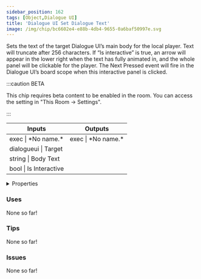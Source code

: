 ```yaml
---
sidebar_position: 162
tags: [Object,Dialogue UI]
title: 'Dialogue UI Set Dialogue Text'
image: /img/chip/bc6602e4-e88b-4db4-9655-0a6baf50997e.svg
---
```


Sets the text of the target Dialogue UI’s main body for the local player. Text will truncate after 256 characters. If “Is interactive” is true, an arrow will appear in the lower right when the text has fully animated in, and the whole panel will be clickable for the player. The Next Pressed event will fire in the Dialogue UI’s board scope when this interactive panel is clicked.

:::caution BETA

This chip requires beta content to be enabled in the room. You can access the setting in "This Room -> Settings".

:::

<IChip uuid="bc6602e4-e88b-4db4-9655-0a6baf50997e"/>

<table><thead><tr><th>Inputs</th><th>Outputs</th></tr></thead><tbody><tr><td>exec | *No name.*</td><td>exec | *No name.*</td></tr><tr><td>dialogueui | Target</td><td /></tr><tr><td>string | Body Text</td><td /></tr><tr><td>bool | Is Interactive</td><td /></tr></tbody></table>

<details>
  <summary>Properties</summary>
  <div>
    <div>
    <table>
      <tbody>
        <tr>
          <td>Is beta required?</td>
          <td>Yes</td>
        </tr>
        <tr>
          <td>Is chip a trolling risk?</td>
          <td>No</td>
        </tr>
        <tr>
          <td>Is chip a role assignment risk?</td>
          <td>No</td>
        </tr>
        <tr>
          <td>Chip UUID</td>
          <td>bc6602e4-e88b-4db4-9655-0a6baf50997e</td>
        </tr>
        <tr>
          <td>Room availability</td>
          <td>Available everywhere</td>
        </tr>
      </tbody>
    </table>
    </div>
  </div>
</details>

### Uses

None so far!

### Tips

None so far!

### Issues

None so far!